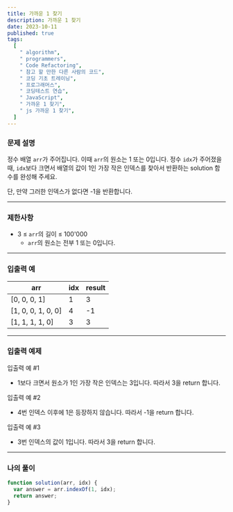 ```yaml
---
title: 가까운 1 찾기
description: 가까운 1 찾기
date: 2023-10-11
published: true
tags:
  [
    " algorithm",
    " programmers",
    " Code Refactoring",
    " 참고 할 만한 다른 사람의 코드",
    " 코딩 기초 트레이닝",
    " 프로그래머스",
    " 코딩테스트 연습",
    " JavaScript",
    " 가까운 1 찾기",
    " js 가까운 1 찾기",
  ]
---
```


### 문제 설명

정수 배열 `arr`가 주어집니다. 이때 `arr`의 원소는 1 또는 0입니다. 정수 `idx`가 주어졌을 때, `idx`보다 크면서 배열의 값이 1인 가장 작은 인덱스를 찾아서 반환하는 solution 함수를 완성해 주세요.

단, 만약 그러한 인덱스가 없다면 -1을 반환합니다.

---

### 제한사항

- 3 ≤ `arr`의 길이 ≤ 100'000
  - `arr`의 원소는 전부 1 또는 0입니다.

---

### 입출력 예

| arr                | idx | result |
| ------------------ | --- | ------ |
| [0, 0, 0, 1]       | 1   | 3      |
| [1, 0, 0, 1, 0, 0] | 4   | -1     |
| [1, 1, 1, 1, 0]    | 3   | 3      |

---

### 입출력 예제

입출력 예 #1

- 1보다 크면서 원소가 1인 가장 작은 인덱스는 3입니다. 따라서 3을 return 합니다.

입출력 예 #2

- 4번 인덱스 이후에 1은 등장하지 않습니다. 따라서 -1을 return 합니다.

입출력 예 #3

- 3번 인덱스의 값이 1입니다. 따라서 3을 return 합니다.

---

### 나의 풀이

```jsx
function solution(arr, idx) {
  var answer = arr.indexOf(1, idx);
  return answer;
}
```
